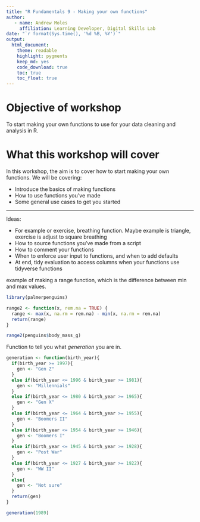 ```yaml
---
title: "R Fundamentals 9 - Making your own functions"
author:
   - name: Andrew Moles
     affiliation: Learning Developer, Digital Skills Lab
date: "`r format(Sys.time(), '%d %B, %Y')`"
output: 
  html_document: 
    theme: readable
    highlight: pygments
    keep_md: yes
    code_download: true
    toc: true
    toc_float: true
---
```


# Objective of workshop

To start making your own functions to use for your data cleaning and analysis in R. 

# What this workshop will cover

In this workshop, the aim is to cover how to start making your own functions. We will be covering:

-   Introduce the basics of making functions
-   How to use functions you've made
-   Some general use cases to get you started

------------------------------------------------------------------------



Ideas:

- For example or exercise, breathing function. Maybe example is triangle, exercise is adjust to square breathing
- How to source functions you've made from a script
- How to comment your functions
- When to enforce user input to functions, and when to add defaults
- At end, tidy evaluation to access columns when your functions use tidyverse functions


example of making a range function, which is the difference between min and max values. 
```r
library(palmerpenguins)

range2 <- function(x, rem.na = TRUE) {
  range <- max(x, na.rm = rem.na) - min(x, na.rm = rem.na)
  return(range)
}

range2(penguins$body_mass_g)
```


Function to tell you what *generation* you are in.
```r
generation <- function(birth_year){
  if(birth_year >= 1997){
    gen <- "Gen Z"
  }
  else if(birth_year <= 1996 & birth_year >= 1981){
    gen <- "Millennials"
  }
  else if(birth_year <= 1980 & birth_year >= 1965){
    gen <- "Gen X"
  }
  else if(birth_year <= 1964 & birth_year >= 1955){
    gen <- "Boomers II"
  }
  else if(birth_year <= 1954 & birth_year >= 1946){
    gen <- "Boomers I"
  }
  else if(birth_year <= 1945 & birth_year >= 1928){
    gen <- "Post War"
  }
  else if(birth_year <= 1927 & birth_year >= 1922){
    gen <- "WW II"
  }
  else{
    gen <- "Not sure"
  }
  return(gen)
}

generation(1989)
```

